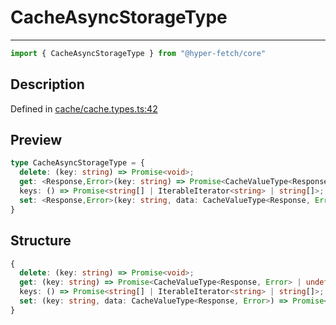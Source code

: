 

# CacheAsyncStorageType

<div class="api-docs__separator" data-reactroot="">

---

</div><div class="api-docs__import" data-reactroot="">

```ts
import { CacheAsyncStorageType } from "@hyper-fetch/core"
```

</div><div class="api-docs__section">

## Description

</div><div class="api-docs__description"><span class="api-docs__do-not-parse">



</span></div><p class="api-docs__definition">

Defined in [cache/cache.types.ts:42](https://github.com/BetterTyped/hyper-fetch/blob/aff5c35a/packages/core/src/cache/cache.types.ts#L42)

</p><div class="api-docs__section">

## Preview

</div><div class="api-docs__preview type">

```ts
type CacheAsyncStorageType = {
  delete: (key: string) => Promise<void>; 
  get: <Response,Error>(key: string) => Promise<CacheValueType<Response, Error> | undefined>; 
  keys: () => Promise<string[] | IterableIterator<string> | string[]>; 
  set: <Response,Error>(key: string, data: CacheValueType<Response, Error>) => Promise<void>; 
}
```

</div><div class="api-docs__section">

## Structure

</div><div class="api-docs__returns">

```ts
{
  delete: (key: string) => Promise<void>;
  get: (key: string) => Promise<CacheValueType<Response, Error> | undefined>;
  keys: () => Promise<string[] | IterableIterator<string> | string[]>;
  set: (key: string, data: CacheValueType<Response, Error>) => Promise<void>;
}
```

</div>